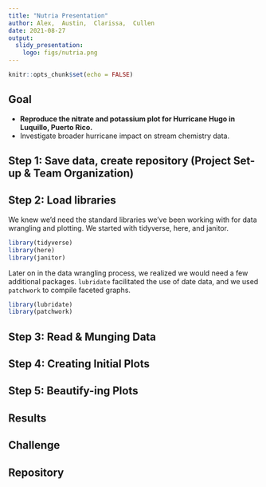 ```yaml
---
title: "Nutria Presentation"
author: Alex,  Austin,  Clarissa,  Cullen
date: 2021-08-27
output: 
  slidy_presentation:
    logo: figs/nutria.png
---
```


```r
knitr::opts_chunk$set(echo = FALSE)
```

## Goal
- **Reproduce the nitrate and potassium plot for Hurricane Hugo in Luquillo, Puerto Rico.**
- Investigate broader hurricane impact on stream chemistry data.

## Step 1: Save data, create repository (Project Set-up & Team Organization)


## Step 2: Load libraries

We knew we'd need the standard libraries we've been working with for data wrangling and plotting. We started with tidyverse, here, and janitor.
```r
library(tidyverse)
library(here)
library(janitor)
```

Later on in the data wrangling process, we realized we would need a few additional packages. `lubridate` facilitated the use of date data, and we used `patchwork` to compile faceted graphs.
```r
library(lubridate)
library(patchwork)
```

## Step 3: Read & Munging Data


## Step 4: Creating Initial Plots


## Step 5: Beautify-ing Plots


## Results


## Challenge


## Repository



